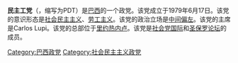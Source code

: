 {{unreferenced|time=2017-01-16T07:13:23+00:00}}
'''民主工党'''（{{lang-pt|Partido Democrático Trabalhista}}，缩写为PDT）是[[巴西|巴西]]的一个政党。该党成立于1979年6月17日。该党的意识形态是[[社会民主主义|社会民主主义]]、[[劳工主义|劳工主义]]。该党的政治立场是[[中间偏左|中间偏左]]。该党的主席是Carlos Lupi。该党的总部位于[[里约热内卢|里约热内卢]]。该党是[[社会党国际|社会党国际]]和[[圣保罗论坛|圣保罗论坛]]的成员。
{{巴西政党}}
[[Category:巴西政党|Category:巴西政党]]
[[Category:社会民主主义政党|Category:社会民主主义政党]]